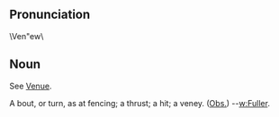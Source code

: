==Pronunciation==
\Ven"ew\
==Noun==
See [[Venue]].

A bout, or turn, as at fencing; a thrust; a hit; a veney.
([[Obs.]]) --[[w:Fuller]].